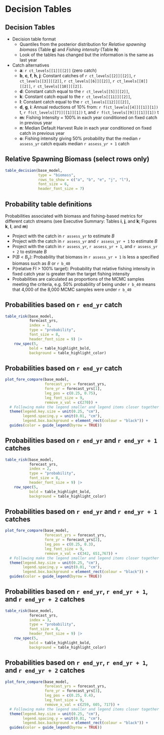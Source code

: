 # Decision Tables

## Decision Tables

* Decision table format
  - Quantiles from the posterior distribution for *Relative spawning biomass*
    (Table **g**) and *Fishing intensity* (Table **h**)
  - Look of the tables has changed but the information is the same as last year
  
* Catch alternatives
  - **a**: `r ct_levels[[1]][[2]]` (zero catch)
  - **b**, **c**, **f**, **h**, **j**: Constant catches of
    `r ct_levels[[2]][[2]]`, `r ct_levels[[3]][[2]]`,
    `r ct_levels[[6]][[2]]`, `r ct_levels[[8]][[2]]`,
    `r ct_levels[[10]][[2]]`.
  - **d**: Constant catch equal to the `r ct_levels[[5]][[2]]`,
  - **k**: Constant catch equal to the `r ct_levels[[11]][[2]]`,
  - **l**: Constant catch equal to the `r ct_levels[[12]][[2]]`,
  - **d**, **g**, **i**: Annual reductions of 10% from:
        `r f(ct_levels[[4]][[1]][1])` t,
        `r f(ct_levels[[7]][[1]][1])` t, and
        `r f(ct_levels[[9]][[1]][1])` t
  - **m**: Fishing Intensity = 100% in each year conditioned on fixed catch
       in previous year
  - **n**: Median Default Harvest Rule in each year conditioned on fixed catch
         in previous year
  - **o**: Fishing intensity giving 50% probability that the median
         `r assess_yr` catch equals median `r assess_yr + 1` catch

## Relative Spawning Biomass (select rows only)
```r

table_decision(base_model,
               type = "biomass",
               rows_to_show = c("a", "b", "e", "j", "l"),
               font_size = 6,
               header_font_size = 7)
```

## Probability table definitions

Probabilities associated with biomass and fishing-based metrics for different
catch streams (see Executive Summary: Tables **i**, **j**, and **k**;
Figures **k**, **l**, and **m**)

* Project with the catch in `r assess_yr` to estimate *B*\textsubscript{`r assess_yr + 1`}
* Project with the catch in `r assess_yr` and `r assess_yr + 1` to estimate
  *B*\textsubscript{`r assess_yr + 2`}
* Project with the catch in `r assess_yr`, `r assess_yr + 1`, and `r assess_yr + 2`
  to estimate *B*\textsubscript{`r assess_yr + 3`}
* P(*B*\textsubscript{`r assess_yr + 1`} < *B*~y~): Probability that biomass in
  `r assess_yr + 1` is less a specified biomass such as
  *B*\textsubscript{`r assess_yr`} or `r b_40`
* P(relative FI > 100% target): Probability that relative fishing intensity
  in fixed catch year is greater than the target fishing intensity
* Probabilities are calculated as proportions of the MCMC samples meeting
  the criteria, e.g. 50% probability of being under `r b_40` means that
  4,000 of the 8,000 MCMC samples were under `r b_40`

## Probabilities based on `r end_yr` catch

```r

table_risk(base_model,
           forecast_yrs,
           index = 1,
           type = "probability",
           font_size = 8,
           header_font_size = 9) |> 
    row_spec(5,
           bold = table_highlight_bold,
           background = table_highlight_color)
```

## Probabilities based on `r end_yr` catch
```r

plot_fore_compare(base_model,
                  forecast_yrs = forecast_yrs,
                  fore_yr = forecast_yrs[1],
                  leg_pos = c(0.25, 0.75),
                  leg_font_size = 9,
                  remove_x_val = c(270)) +
  # Following make the legend smaller and legend items closer together
  theme(legend.key.size = unit(0.25, "cm"),
        legend.spacing.y = unit(0.01, "cm"),
        legend.box.background = element_rect(colour = "black")) +
  guides(color = guide_legend(byrow = TRUE))
```

## Probabilities based on `r end_yr` and `r end_yr + 1` catches
```r

table_risk(base_model,
           forecast_yrs,
           index = 2,
           type = "probability",
           font_size = 8,
           header_font_size = 9) |> 
    row_spec(5,
           bold = table_highlight_bold,
           background = table_highlight_color)
```

## Probabilities based on `r end_yr` and `r end_yr + 1` catches
```r

plot_fore_compare(base_model,
                  forecast_yrs = forecast_yrs,
                  fore_yr = forecast_yrs[2],
                  leg_pos = c(0.25, 0.3),
                  leg_font_size = 9,
                  remove_x_val = c(342, 651,767)) +
  # Following make the legend smaller and legend items closer together
  theme(legend.key.size = unit(0.25, "cm"),
        legend.spacing.y = unit(0.01, "cm"),
        legend.box.background = element_rect(colour = "black")) +
  guides(color = guide_legend(byrow = TRUE))
```

## Probabilities based on `r end_yr`, `r end_yr + 1`, and `r end_yr + 2` catches
```r

table_risk(base_model,
           forecast_yrs,
           index = 3,
           type = "probability",
           font_size = 8,
           header_font_size = 9) |> 
    row_spec(5,
           bold = table_highlight_bold,
           background = table_highlight_color)
```
## Probabilities based on `r end_yr`, `r end_yr + 1`, and `r end_yr + 2` catches
```r

plot_fore_compare(base_model,
                  forecast_yrs = forecast_yrs,
                  fore_yr = forecast_yrs[3],
                  leg_pos = c(0.25, 0.4),
                  leg_font_size = 9,
                  remove_x_val = c(259, 605, 717)) +
  # Following make the legend smaller and legend items closer together
  theme(legend.key.size = unit(0.25, "cm"),
        legend.spacing.y = unit(0.01, "cm"),
        legend.box.background = element_rect(colour = "black")) +
  guides(color = guide_legend(byrow = TRUE))
```

